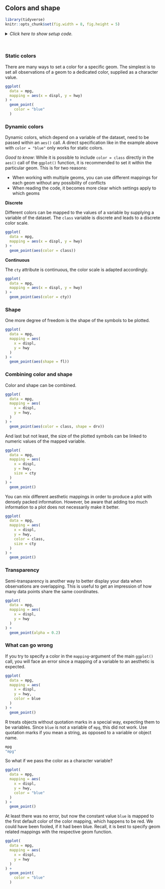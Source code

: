 ## Colors and shape

```r
library(tidyverse)
knitr::opts_chunk$set(fig.width = 8, fig.height = 5)
```

<details><summary>*Click here to show setup code.*</summary>

```r
library(tidyverse)
```
</details>

<br>

### Static colors

There are many ways to set a color for a specific geom.
The simplest is to set all observations of a geom to a dedicated color, supplied as a character value.

```r
ggplot(
  data = mpg,
  mapping = aes(x = displ, y = hwy)
) +
  geom_point(
    color = "blue"
  )
```

### Dynamic colors

Dynamic colors, which depend on a variable of the dataset, need to be passed within an `aes()` call.
A direct specification like in the example above with `color = "blue"` only works for static colors.

_Good to know_: While it is possible to include `color = class` directly in the `aes()` call of the `ggplot()` function, it is recommended to set it within the particular geom.
This is for two reasons:

- When working with multiple geoms, you can use different mappings for each geom without any possibility of conflicts
- When reading the code, it becomes more clear which settings apply to which geoms

**Discrete**

Different colors can be mapped to the values of a variable by supplying a variable of the dataset.
The `class` variable is discrete and leads to a discrete color scale.

```r
ggplot(
  data = mpg,
  mapping = aes(x = displ, y = hwy)
) +
  geom_point(aes(color = class))
```

**Continuous**

The `cty` attribute is continuous, the color scale is adapted accordingly.

```r
ggplot(
  data = mpg,
  mapping = aes(x = displ, y = hwy)
) +
  geom_point(aes(color = cty))
```

### Shape

One more degree of freedom is the shape of the symbols to be plotted.

```r
ggplot(
  data = mpg,
  mapping = aes(
    x = displ,
    y = hwy
  )
) +
  geom_point(aes(shape = fl))
```

### Combining color and shape

Color and shape can be combined.

```r
ggplot(
  data = mpg,
  mapping = aes(
    x = displ,
    y = hwy,
  )
) +
  geom_point(aes(color = class, shape = drv))
```

And last but not least, the size of the plotted symbols can be linked to numeric values of the mapped variable. 

```r
ggplot(
  data = mpg,
  mapping = aes(
    x = displ,
    y = hwy,
    size = cty
  )
) +
  geom_point()
```

You can mix different aesthetic mappings in order to produce a plot with densely packed information.
However, be aware that adding too much information to a plot does not necessarily make it better.

```r
ggplot(
  data = mpg,
  mapping = aes(
    x = displ,
    y = hwy,
    color = class,
    size = cty
  )
) +
  geom_point()
```

### Transparency

Semi-transparency is another way to better display your data when observations are overlapping.
This is useful to get an impression of how many data points share the same coordinates.

```r
ggplot(
  data = mpg,
  mapping = aes(
    x = displ,
    y = hwy
  )
) +
  geom_point(alpha = 0.2)
```

### What can go wrong

If you try to specify a color in the `mapping`-argument of the main `ggplot()` call, you will face an error since a mapping of a variable to an aesthetic is expected.

```r
ggplot(
  data = mpg,
  mapping = aes(
    x = displ,
    y = hwy,
    color = blue
  )
) +
  geom_point()
```

R treats objects without quotation marks in a special way, expecting them to be variables.
Since `blue` is not a variable of `mpg`, this did not work.
Use quotation marks if you mean a string, as opposed to a variable or object name.

```r
mpg
"mpg"
```

So what if we pass the color as a character variable?

```r
ggplot(
  data = mpg,
  mapping = aes(
    x = displ,
    y = hwy,
    color = "blue"
  )
) +
  geom_point()
```

At least there was no error, but now the constant value `blue` is mapped to the first default color of the color mapping, which happens to be red.
We could have been fooled, if it had been blue.
Recall, it is best to specify geom related mappings with the respective geom function.

```r
ggplot(
  data = mpg,
  mapping = aes(
    x = displ,
    y = hwy
  )
) +
  geom_point(
    color = "blue"
  )
```

